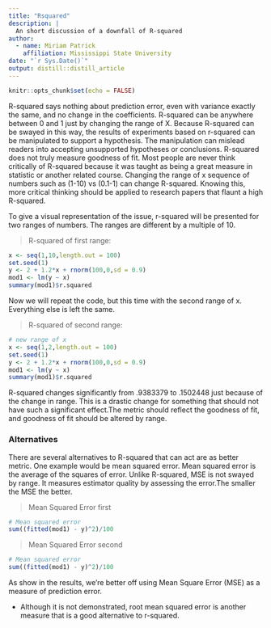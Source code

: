 ```yaml
---
title: "Rsquared"
description: |
  An short discussion of a downfall of R-squared
author:
  - name: Miriam Patrick 
    affiliation: Mississippi State University
date: "`r Sys.Date()`"
output: distill::distill_article
---
```


```r
knitr::opts_chunk$set(echo = FALSE)
```

R-squared says nothing about prediction error, even with variance exactly the same, and no change in the coefficients. R-squared can be anywhere between 0 and 1 just by changing the range of X. Because R-squared can be swayed in this way, the results of experiments based on r-squared can be manipulated to support a hypothesis. The manipulation can mislead readers into accepting unsupported hypotheses or conclusions. R-squared does not truly measure goodness of fit. Most people are never think critically of R-squared because it was taught as being a great measure in statistic or another related course. Changing the range of x sequence of numbers such as (1-10) vs (0.1-1) can change R-squared. Knowing this, more critical thinking should be applied to research papers that flaunt a high R-squared.

To give a visual representation of the issue, r-squared will be presented for two ranges of numbers. The ranges are different by a multiple of 10.

> R-squared of first range:

```r
x <- seq(1,10,length.out = 100)
set.seed(1)
y <- 2 + 1.2*x + rnorm(100,0,sd = 0.9)
mod1 <- lm(y ~ x)
summary(mod1)$r.squared
```

Now we will repeat the code, but this time with the second range of x. Everything else is left the same.

> R-squared of second range:

```r
# new range of x
x <- seq(1,2,length.out = 100)      
set.seed(1)
y <- 2 + 1.2*x + rnorm(100,0,sd = 0.9)
mod1 <- lm(y ~ x)
summary(mod1)$r.squared
```

R-squared changes significantly from .9383379 to .1502448 just because of the change in range. This is a drastic change for something that should not have such a significant effect.The metric should reflect the goodness of fit, and goodness of fit should be altered by range.

### Alternatives

There are several alternatives to R-squared that can act are as better metric. One example would be mean squared error. Mean squared error is the average of the squares of error. Unlike R-squared, MSE is not swayed by range. It measures estimator quality by assessing the error.The smaller the MSE the better.

> Mean Squared Error first

```r
# Mean squared error
sum((fitted(mod1) - y)^2)/100
```

> Mean Squared Error second

```r
# Mean squared error
sum((fitted(mod1) - y)^2)/100       
```

As show in the results, we're better off using Mean Square Error (MSE) as a measure of prediction error.

-   Although it is not demonstrated, root mean squared error is another measure that is a good alternative to r-squared.
